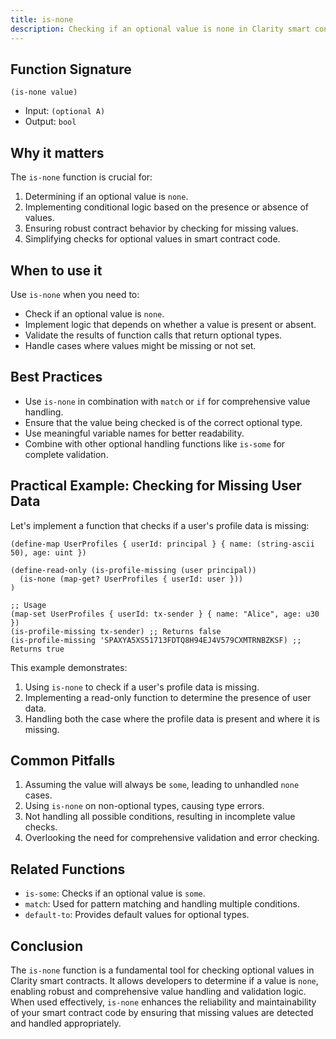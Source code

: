 ```yaml
---
title: is-none
description: Checking if an optional value is none in Clarity smart contracts.
---
```


## Function Signature

```clarity
(is-none value)
```

- Input: `(optional A)`
- Output: `bool`

## Why it matters

The `is-none` function is crucial for:

1. Determining if an optional value is `none`.
2. Implementing conditional logic based on the presence or absence of values.
3. Ensuring robust contract behavior by checking for missing values.
4. Simplifying checks for optional values in smart contract code.

## When to use it

Use `is-none` when you need to:

- Check if an optional value is `none`.
- Implement logic that depends on whether a value is present or absent.
- Validate the results of function calls that return optional types.
- Handle cases where values might be missing or not set.

## Best Practices

- Use `is-none` in combination with `match` or `if` for comprehensive value handling.
- Ensure that the value being checked is of the correct optional type.
- Use meaningful variable names for better readability.
- Combine with other optional handling functions like `is-some` for complete validation.

## Practical Example: Checking for Missing User Data

Let's implement a function that checks if a user's profile data is missing:

```clarity
(define-map UserProfiles { userId: principal } { name: (string-ascii 50), age: uint })

(define-read-only (is-profile-missing (user principal))
  (is-none (map-get? UserProfiles { userId: user }))
)

;; Usage
(map-set UserProfiles { userId: tx-sender } { name: "Alice", age: u30 })
(is-profile-missing tx-sender) ;; Returns false
(is-profile-missing 'SPAXYA5XS51713FDTQ8H94EJ4V579CXMTRNBZKSF) ;; Returns true
```

This example demonstrates:
1. Using `is-none` to check if a user's profile data is missing.
2. Implementing a read-only function to determine the presence of user data.
3. Handling both the case where the profile data is present and where it is missing.

## Common Pitfalls

1. Assuming the value will always be `some`, leading to unhandled `none` cases.
2. Using `is-none` on non-optional types, causing type errors.
3. Not handling all possible conditions, resulting in incomplete value checks.
4. Overlooking the need for comprehensive validation and error checking.

## Related Functions

- `is-some`: Checks if an optional value is `some`.
- `match`: Used for pattern matching and handling multiple conditions.
- `default-to`: Provides default values for optional types.

## Conclusion

The `is-none` function is a fundamental tool for checking optional values in Clarity smart contracts. It allows developers to determine if a value is `none`, enabling robust and comprehensive value handling and validation logic. When used effectively, `is-none` enhances the reliability and maintainability of your smart contract code by ensuring that missing values are detected and handled appropriately.
